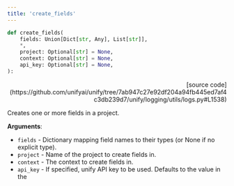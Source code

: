 ```yaml
---
title: 'create_fields'
---
```


```python
def create_fields(
    fields: Union[Dict[str, Any], List[str]],
    *,
    project: Optional[str] = None,
    context: Optional[str] = None,
    api_key: Optional[str] = None,
):
```

<p align="right">[source code](https://github.com/unifyai/unify/tree/7ab947c27e92df204a94fb445ed7af4c3db239d7/unify/logging/utils/logs.py#L1538)</p>

Creates one or more fields in a project.

**Arguments**:

- `fields` - Dictionary mapping field names to their types (or None if no explicit type).
- `project` - Name of the project to create fields in.
- `context` - The context to create fields in.
- `api_key` - If specified, unify API key to be used. Defaults to the value in the